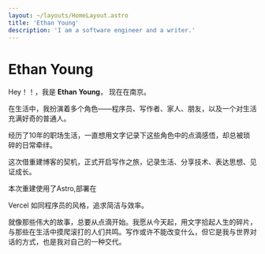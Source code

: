 ```yaml
---
layout: ~/layouts/HomeLayout.astro
title: 'Ethan Young'
description: 'I am a software engineer and a writer.'
---
```


# Ethan Young

Hey！！，我是 **Ethan Young**， 现在在南京。

在生活中，我扮演着多个角色——程序员、写作者、家人、朋友，以及一个对生活充满好奇的普通人。

经历了10年的职场生活，一直想用文字记录下这些角色中的点滴感悟，却总被琐碎的日常牵绊。

这次借重建博客的契机，正式开启写作之旅，记录生活、分享技术、表达思想、见证成长。

本次重建使用了<Link isExternal showAnchorIcon href="https://astro.build/">Astro</Link>,部署在
 <Link isExternal showAnchorIcon href="https://vercel.com/arferiks-projects">Vercel</Link>
如同程序员的风格，追求简洁与效率。

就像那些伟大的故事，总要从点滴开始。我愿从今天起，用文字拾起人生的碎片，与那些在生活中摸爬滚打的人们共鸣。写作或许不能改变什么，但它是我与世界对话的方式，也是我对自己的一种交代。

